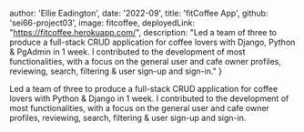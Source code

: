  author: 'Ellie Eadington',
  date: '2022-09',
  title: 'fitCoffee App',
  github: 'sei66-project03',
  image: fitcoffee,
  deployedLink: "https://fitcoffee.herokuapp.com/",
  description:
    "Led a team of three to produce a full-stack CRUD application for coffee lovers with Django, Python & PgAdmin in 1 week. I contributed to the development of most functionalities, with a focus on the general user and cafe owner profiles, reviewing, search, filtering & user sign-up and sign-in."
}

Led a team of three to produce a full-stack CRUD application for coffee lovers with Python & Django in 1 week. I contributed to the development of most functionalities, with a focus on the general user and cafe owner profiles, reviewing, search, filtering & user sign-up and sign-in.

